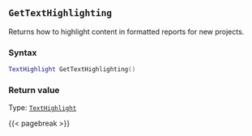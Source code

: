 ## `GetTextHighlighting`

Returns how to highlight content in formatted reports\index{Highlighted reports!how to highlight} for new projects.

### Syntax {-}

``` .lua
TextHighlight GetTextHighlighting()
```


### Return value {-}

Type: [`TextHighlight`](#texthighlight)


{{< pagebreak >}}